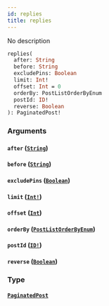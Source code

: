 ```yaml
---
id: replies
title: replies
---
```


No description

```graphql
replies(
  after: String
  before: String
  excludePins: Boolean
  limit: Int!
  offset: Int = 0
  orderBy: PostListOrderByEnum
  postId: ID!
  reverse: Boolean
): PaginatedPost!

```

### Arguments

#### `after` ([`String`](/graphql/scalars/string))

#### `before` ([`String`](/graphql/scalars/string))

#### `excludePins` ([`Boolean`](/graphql/scalars/boolean))

#### `limit` ([`Int!`](/graphql/scalars/int))

#### `offset` ([`Int`](/graphql/scalars/int))

#### `orderBy` ([`PostListOrderByEnum`](/graphql/enums/post-list-order-by-enum))

#### `postId` ([`ID!`](/graphql/scalars/id))

#### `reverse` ([`Boolean`](/graphql/scalars/boolean))

### Type

#### [`PaginatedPost`](/graphql/objects/paginated-post)
